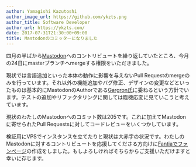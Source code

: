 ```yaml
---
author: Yamagishi Kazutoshi
author_image_url: https://github.com/ykzts.png
author_title: Software Developer
author_url: https://ykzts.com/
date: 2017-07-31T21:30:00+09:00
title: Mastodonのコミッターになりました
---
```


四月の半ばから[Mastodon](https://joinmastodon.org/)へのコントリビュートを繰り返していたところ、今月の24日にmasterブランチへmergeする権限をいただきました。

<!--truncate-->

現状では言語追加といった本体の動作に影響を与えないPull Requestのmergeのみを行っています。それ以外の機能追加やバグ修正、デザインの変更などといったものは基本的にMastodonのAuthorである[Gargron氏](https://github.com/Gargron)に委ねるという方針でいます。テストの追加やリファクタリングに関しては臨機応変に見ていこうと考えています。

現状のわたしのMastodonへのコミット数は205です。これに加えてMastodonに寄せられたPull Requestsに対してコードレビューをいくつかしています。

検証用にVPSでインスタンスを立てたりと現状は大赤字の状況です。わたしのMastodonに対するコントリビュートを応援してくださる方向けに[Fantiaでファンページ](https://fantia.jp/ykzts)の作成をしました。もしよろしければそちらからご支援いただけますと幸いに存じます。

